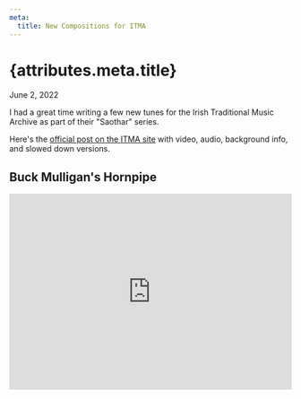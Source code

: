 ```yaml
---
meta:
  title: New Compositions for ITMA
---
```


# {attributes.meta.title} 

<div className="text-gray-400 mt-1 mb-6">
June 2, 2022
</div>

I had a great time writing a few new tunes for the Irish Traditional Music
Archive as part of their "Saothar" series. 

Here's the [official post on the ITMA
site](https://www.itma.ie/blog/saothar/dan-gurney) with video, audio, background
info, and slowed down versions.

## Buck Mulligan's Hornpipe

<iframe title="YouTube Video" width="100%" height="350"
				src="https://www.youtube.com/embed/XTUIXLDAWTU" frameBorder="0"
				allow="accelerometer; autoplay; clipboard-write; encrypted-media;
				gyroscope; picture-in-picture" allowFullScreen />

## The Dripping Faucet / York Road (jigs)

<iframe title="YouTube Video" width="100%" height="350"
				src="https://www.youtube.com/embed/Qt5ZtxmXDZE" frameBorder="0"
				allow="accelerometer; autoplay; clipboard-write; encrypted-media;
				gyroscope; picture-in-picture" allowFullScreen />

## The Princess's Cry / Kamala Harris's Fancy (reels)

<iframe title="YouTube Video" width="100%" height="350"
				src="https://www.youtube.com/embed/5ydsJ0_qYUE" frameBorder="0"
				allow="accelerometer; autoplay; clipboard-write; encrypted-media;
				gyroscope; picture-in-picture" allowFullScreen />

Thanks to Adam Girard, Treasa Harkin, and Liam O'Connor for all their help. 